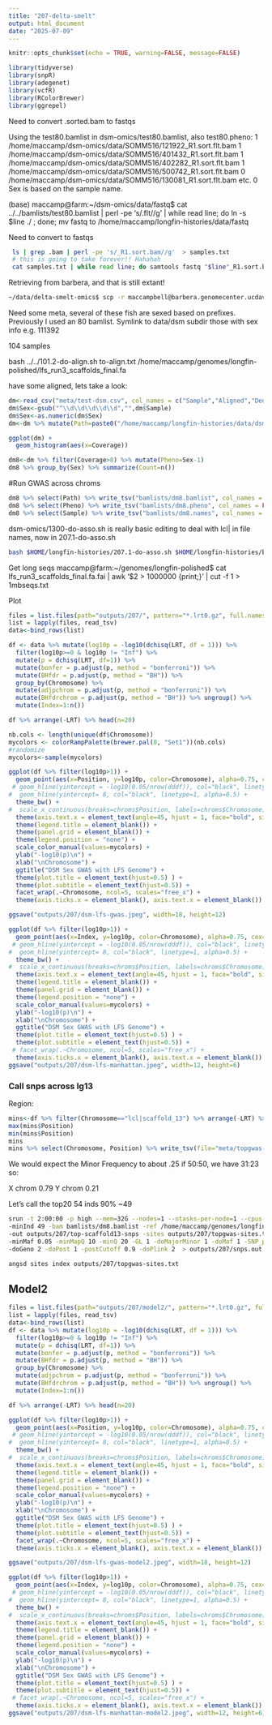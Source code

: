 ```yaml
---
title: "207-delta-smelt"
output: html_document
date: "2025-07-09"
---
```


```r
knitr::opts_chunk$set(echo = TRUE, warning=FALSE, message=FALSE)
```


```r
library(tidyverse)
library(snpR)
library(adegenet)
library(vcfR)
library(RColorBrewer)
library(ggrepel)
```


Need to convert .sorted.bam to fastqs


Using the test80.bamlist in dsm-omics/test80.bamlist, also test80.pheno:
1 /home/maccamp/dsm-omics/data/SOMM516/121922_R1.sort.flt.bam
1 /home/maccamp/dsm-omics/data/SOMM516/401432_R1.sort.flt.bam
1 /home/maccamp/dsm-omics/data/SOMM516/402282_R1.sort.flt.bam
1 /home/maccamp/dsm-omics/data/SOMM516/500742_R1.sort.flt.bam
0 /home/maccamp/dsm-omics/data/SOMM516/130081_R1.sort.flt.bam etc.
0 Sex is based on the sample name.

(base) maccamp@farm:~/dsm-omics/data/fastq$ cat ../../bamlists/test80.bamlist | perl -pe 's/.flt//g'  | while read line; do ln -s $line ./ ; done;
mv fastq to /home/maccamp/longfin-histories/data/fastq

Need to convert to fastqs

```sh
 ls | grep .bam | perl -pe 's/_R1.sort.bam//g'  > samples.txt
 # this is going to take forever!! Hahahah
 cat samples.txt | while read line; do samtools fastq "$line"_R1.sort.bam -n -1 $line-R1.fastq.gz -2 $line-R2.fastq.gz -0 /dev/null -s /dev/null ; done; # doesn't work because the files were sorted. Sigh.

```


Retrieving from barbera, and that is still extant!
```sh
~/data/delta-smelt-omics$ scp -r maccampbell@barbera.genomecenter.ucdavis.edu:/share/schreierlab/smelt-wgs/demulti* ./ 
```

Need some meta, several of these fish are sexed based on prefixes. Previously I used an 80 bamlist. 
Symlink to data/dsm subdir those with sex info
e.g. 111392

104 samples


bash ../../101.2-do-align.sh to-align.txt /home/maccamp/genomes/longfin-polished/lfs_run3_scaffolds_final.fa


 have some aligned, lets take a look:
 
```r
dm<-read_csv("meta/test-dsm.csv", col_names = c("Sample","Aligned","Dedup","Coverage"))
dm$Sex<-gsub("^\\d\\d\\d\\d\\d","",dm$Sample)
dm$Sex<-as.numeric(dm$Sex)
dm<-dm %>% mutate(Path=paste0("/home/maccamp/longfin-histories/data/dsm/",Sample,".sort.flt.bam"))
```
 
 
```r
ggplot(dm) +
  geom_histogram(aes(x=Coverage))
```


```r
dm8<-dm %>% filter(Coverage>8) %>% mutate(Pheno=Sex-1)
dm8 %>% group_by(Sex) %>% summarize(Count=n())
```

#Run GWAS across chroms

```r
dm8 %>% select(Path) %>% write_tsv("bamlists/dm8.bamlist", col_names = FALSE)
dm8 %>% select(Pheno) %>% write_tsv("bamlists/dm8.pheno", col_names = FALSE)
dm8 %>% select(Sample) %>% write_tsv("bamlists/dm8.names", col_names = FALSE)

```

dsm-omics/1300-do-asso.sh is really basic
editing to deal with lcl| in file names, now in 207.1-do-asso.sh

```sh
bash $HOME/longfin-histories/207.1-do-asso.sh $HOME/longfin-histories/bamlists/dm8.bamlist  $HOME/genomes/longfin-polished/1mbseqs.txt $HOME/longfin-histories/bamlists/dm8.pheno
```

Get long seqs
maccamp@farm:~/genomes/longfin-polished$ cat lfs_run3_scaffolds_final.fa.fai | awk '$2 > 1000000 {print;}' | cut -f 1 > 1mbseqs.txt


Plot

```r
files = list.files(path="outputs/207/", pattern="*.lrt0.gz", full.names = TRUE)
list = lapply(files, read_tsv)
data<-bind_rows(list)
```
```r
df <- data %>% mutate(log10p = -log10(dchisq(LRT, df = 1))) %>%
  filter(log10p>=0 & log10p != "Inf") %>%
  mutate(p = dchisq(LRT, df=1)) %>%
  mutate(bonfer = p.adjust(p, method = "bonferroni")) %>% 
  mutate(BHfdr = p.adjust(p, method = "BH")) %>%
  group_by(Chromosome) %>%
  mutate(adjpchrom = p.adjust(p, method = "bonferroni")) %>%
  mutate(BHfdrchrom = p.adjust(p, method = "BH")) %>% ungroup() %>%
  mutate(Index=1:n())

df %>% arrange(-LRT) %>% head(n=20)
```
```r
nb.cols <- length(unique(df$Chromosome))
mycolors <- colorRampPalette(brewer.pal(8, "Set1"))(nb.cols)
#randomize
mycolors<-sample(mycolors)
```

```r
ggplot(df %>% filter(log10p>1)) +
  geom_point(aes(x=Position, y=log10p, color=Chromosome), alpha=0.75, cex=0.5) +
 # geom_hline(yintercept = -log10(0.05/nrow(dddf)), col="black", linetype=2, alpha=0.5) +
#  geom_hline(yintercept= 8, col="black", linetype=1, alpha=0.5) +
  theme_bw() +
#  scale_x_continuous(breaks=chroms$Position, labels=chroms$Chromosome) +
  theme(axis.text.x = element_text(angle=45, hjust = 1, face="bold", size=8)) +
  theme(legend.title = element_blank()) +
  theme(panel.grid = element_blank()) +
  theme(legend.position = "none") +
  scale_color_manual(values=mycolors) +
  ylab("-log10(p)\n") +
  xlab("\nChromosome") +
  ggtitle("DSM Sex GWAS with LFS Genome") +
  theme(plot.title = element_text(hjust=0.5) ) +
  theme(plot.subtitle = element_text(hjust=0.5)) +
  facet_wrap(.~Chromosome, ncol=5, scales="free_x") +
  theme(axis.ticks.x = element_blank(), axis.text.x = element_blank())

ggsave("outputs/207/dsm-lfs-gwas.jpeg", width=18, height=12)
```

```r
ggplot(df %>% filter(log10p>1)) +
  geom_point(aes(x=Index, y=log10p, color=Chromosome), alpha=0.75, cex=0.5) +
 # geom_hline(yintercept = -log10(0.05/nrow(dddf)), col="black", linetype=2, alpha=0.5) +
#  geom_hline(yintercept= 8, col="black", linetype=1, alpha=0.5) +
  theme_bw() +
#  scale_x_continuous(breaks=chroms$Position, labels=chroms$Chromosome) +
  theme(axis.text.x = element_text(angle=45, hjust = 1, face="bold", size=8)) +
  theme(legend.title = element_blank()) +
  theme(panel.grid = element_blank()) +
  theme(legend.position = "none") +
  scale_color_manual(values=mycolors) +
  ylab("-log10(p)\n") +
  xlab("\nChromosome") +
  ggtitle("DSM Sex GWAS with LFS Genome") +
  theme(plot.title = element_text(hjust=0.5) ) +
  theme(plot.subtitle = element_text(hjust=0.5)) +
 # facet_wrap(.~Chromosome, ncol=5, scales="free_x") +
  theme(axis.ticks.x = element_blank(), axis.text.x = element_blank())
ggsave("outputs/207/dsm-lfs-manhattan.jpeg", width=12, height=6)

```

### Call snps across lg13

Region:
```r
mins<-df %>% filter(Chromosome=="lcl|scaffold_13") %>% arrange(-LRT) %>% head(n=20) 
max(mins$Position)
min(mins$Position)
mins 
mins %>% select(Chromosome, Position) %>% write_tsv(file="meta/topgwas-sites.txt", col_names = FALSE)
```

We would expect the Minor Frequency to about .25 if 50:50, we have 31:23 so:

X chrom 0.79
Y chrom 0.21

Let's call the top20
54 inds 90% ~49

```sh
srun -t 2:00:00 -p high --mem=32G --nodes=1 --ntasks-per-node=1 --cpus-per-task=12 $HOME/angsd/angsd -nthreads 12 \
-minInd 49 -bam bamlists/dm8.bamlist -ref /home/maccamp/genomes/longfin-polished/lfs_run3_scaffolds_final.fa \
-out outputs/207/top-scaffold13-snps -sites outputs/207/topgwas-sites.txt \
-minMaf 0.05 -minMapQ 10 -minQ 20 -GL 1 -doMajorMinor 1 -doMaf 1 -SNP_pval 1e-6 \
-doGeno 2 -doPost 1 -postCutoff 0.9 -doPlink 2  > outputs/207/snps.out 2> outputs/207/snps.err &
```

```sh
angsd sites index outputs/207/topgwas-sites.txt
```


## Model2

```r
files = list.files(path="outputs/207/model2/", pattern="*.lrt0.gz", full.names = TRUE)
list = lapply(files, read_tsv)
data<-bind_rows(list)
df <- data %>% mutate(log10p = -log10(dchisq(LRT, df = 1))) %>%
  filter(log10p>=0 & log10p != "Inf") %>%
  mutate(p = dchisq(LRT, df=1)) %>%
  mutate(bonfer = p.adjust(p, method = "bonferroni")) %>% 
  mutate(BHfdr = p.adjust(p, method = "BH")) %>%
  group_by(Chromosome) %>%
  mutate(adjpchrom = p.adjust(p, method = "bonferroni")) %>%
  mutate(BHfdrchrom = p.adjust(p, method = "BH")) %>% ungroup() %>%
  mutate(Index=1:n())

df %>% arrange(-LRT) %>% head(n=20)
```

```r
ggplot(df %>% filter(log10p>1)) +
  geom_point(aes(x=Position, y=log10p, color=Chromosome), alpha=0.75, cex=0.5) +
 # geom_hline(yintercept = -log10(0.05/nrow(dddf)), col="black", linetype=2, alpha=0.5) +
#  geom_hline(yintercept= 8, col="black", linetype=1, alpha=0.5) +
  theme_bw() +
#  scale_x_continuous(breaks=chroms$Position, labels=chroms$Chromosome) +
  theme(axis.text.x = element_text(angle=45, hjust = 1, face="bold", size=8)) +
  theme(legend.title = element_blank()) +
  theme(panel.grid = element_blank()) +
  theme(legend.position = "none") +
  scale_color_manual(values=mycolors) +
  ylab("-log10(p)\n") +
  xlab("\nChromosome") +
  ggtitle("DSM Sex GWAS with LFS Genome") +
  theme(plot.title = element_text(hjust=0.5) ) +
  theme(plot.subtitle = element_text(hjust=0.5)) +
  facet_wrap(.~Chromosome, ncol=5, scales="free_x") +
  theme(axis.ticks.x = element_blank(), axis.text.x = element_blank())

ggsave("outputs/207/dsm-lfs-gwas-model2.jpeg", width=18, height=12)
```

```r
ggplot(df %>% filter(log10p>1)) +
  geom_point(aes(x=Index, y=log10p, color=Chromosome), alpha=0.75, cex=0.5) +
 # geom_hline(yintercept = -log10(0.05/nrow(dddf)), col="black", linetype=2, alpha=0.5) +
#  geom_hline(yintercept= 8, col="black", linetype=1, alpha=0.5) +
  theme_bw() +
#  scale_x_continuous(breaks=chroms$Position, labels=chroms$Chromosome) +
  theme(axis.text.x = element_text(angle=45, hjust = 1, face="bold", size=8)) +
  theme(legend.title = element_blank()) +
  theme(panel.grid = element_blank()) +
  theme(legend.position = "none") +
  scale_color_manual(values=mycolors) +
  ylab("-log10(p)\n") +
  xlab("\nChromosome") +
  ggtitle("DSM Sex GWAS with LFS Genome") +
  theme(plot.title = element_text(hjust=0.5) ) +
  theme(plot.subtitle = element_text(hjust=0.5)) +
 # facet_wrap(.~Chromosome, ncol=5, scales="free_x") +
  theme(axis.ticks.x = element_blank(), axis.text.x = element_blank())
ggsave("outputs/207/dsm-lfs-manhattan-model2.jpeg", width=12, height=6)

```

